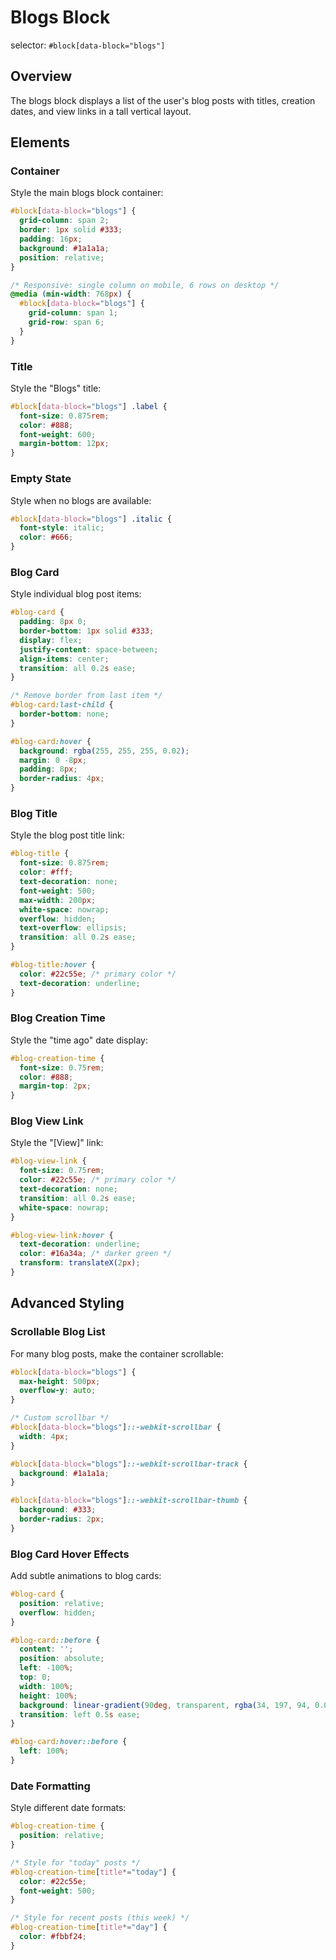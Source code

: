 # Blogs Block

selector: `#block[data-block="blogs"]`

## Overview

The blogs block displays a list of the user's blog posts with titles, creation dates, and view links in a tall vertical layout.

## Elements

### Container

Style the main blogs block container:

```css
#block[data-block="blogs"] {
  grid-column: span 2;
  border: 1px solid #333;
  padding: 16px;
  background: #1a1a1a;
  position: relative;
}

/* Responsive: single column on mobile, 6 rows on desktop */
@media (min-width: 768px) {
  #block[data-block="blogs"] {
    grid-column: span 1;
    grid-row: span 6;
  }
}
```

### Title

Style the "Blogs" title:

```css
#block[data-block="blogs"] .label {
  font-size: 0.875rem;
  color: #888;
  font-weight: 600;
  margin-bottom: 12px;
}
```

### Empty State

Style when no blogs are available:

```css
#block[data-block="blogs"] .italic {
  font-style: italic;
  color: #666;
}
```

### Blog Card

Style individual blog post items:

```css
#blog-card {
  padding: 8px 0;
  border-bottom: 1px solid #333;
  display: flex;
  justify-content: space-between;
  align-items: center;
  transition: all 0.2s ease;
}

/* Remove border from last item */
#blog-card:last-child {
  border-bottom: none;
}

#blog-card:hover {
  background: rgba(255, 255, 255, 0.02);
  margin: 0 -8px;
  padding: 8px;
  border-radius: 4px;
}
```

### Blog Title

Style the blog post title link:

```css
#blog-title {
  font-size: 0.875rem;
  color: #fff;
  text-decoration: none;
  font-weight: 500;
  max-width: 200px;
  white-space: nowrap;
  overflow: hidden;
  text-overflow: ellipsis;
  transition: all 0.2s ease;
}

#blog-title:hover {
  color: #22c55e; /* primary color */
  text-decoration: underline;
}
```

### Blog Creation Time

Style the "time ago" date display:

```css
#blog-creation-time {
  font-size: 0.75rem;
  color: #888;
  margin-top: 2px;
}
```

### Blog View Link

Style the "[View]" link:

```css
#blog-view-link {
  font-size: 0.75rem;
  color: #22c55e; /* primary color */
  text-decoration: none;
  transition: all 0.2s ease;
  white-space: nowrap;
}

#blog-view-link:hover {
  text-decoration: underline;
  color: #16a34a; /* darker green */
  transform: translateX(2px);
}
```

## Advanced Styling

### Scrollable Blog List

For many blog posts, make the container scrollable:

```css
#block[data-block="blogs"] {
  max-height: 500px;
  overflow-y: auto;
}

/* Custom scrollbar */
#block[data-block="blogs"]::-webkit-scrollbar {
  width: 4px;
}

#block[data-block="blogs"]::-webkit-scrollbar-track {
  background: #1a1a1a;
}

#block[data-block="blogs"]::-webkit-scrollbar-thumb {
  background: #333;
  border-radius: 2px;
}
```

### Blog Card Hover Effects

Add subtle animations to blog cards:

```css
#blog-card {
  position: relative;
  overflow: hidden;
}

#blog-card::before {
  content: '';
  position: absolute;
  left: -100%;
  top: 0;
  width: 100%;
  height: 100%;
  background: linear-gradient(90deg, transparent, rgba(34, 197, 94, 0.05), transparent);
  transition: left 0.5s ease;
}

#blog-card:hover::before {
  left: 100%;
}
```

### Date Formatting

Style different date formats:

```css
#blog-creation-time {
  position: relative;
}

/* Style for "today" posts */
#blog-creation-time[title*="today"] {
  color: #22c55e;
  font-weight: 500;
}

/* Style for recent posts (this week) */
#blog-creation-time[title*="day"] {
  color: #fbbf24;
}
```
